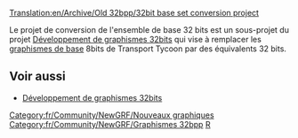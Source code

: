 [[Translation:en/Archive/Old 32bpp/32bit base set conversion project]]


Le projet de conversion de l'ensemble de base 32 bits est un sous-projet du projet [[fr/Archive/Old 32bpp/Développement de graphismes 32bits|Développement de graphismes 32bits]] qui vise à remplacer les [[fr/Archive/Community/Graphismes de base|graphismes de base]] 8bits de Transport Tycoon par des équivalents 32 bits.

==Voir aussi==

* [[fr/Archive/Old 32bpp/Développement de graphismes 32bits|Développement de graphismes 32bits]]

<!-- C'est un article d'amorce qui sera développé plus tard. -Jupix -->

{{fr/Community/NewGRF/Navbox Développement graphique}}

[[Category:fr/Community/NewGRF/Nouveaux graphiques]][[Category:fr/Community/NewGRF/Graphismes 32bpp]][[Category:fr/Community/NewGRF/Ressources du développeur de graphismes|R]]
